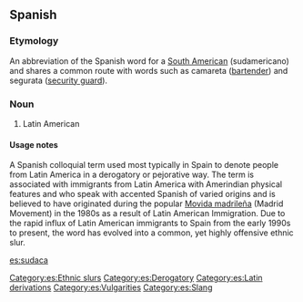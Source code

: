 {{rfc|Definition should probably be split into Definition and Usage notes. Etymology too long? (Severely) Biased definition?}}

==Spanish==

===Etymology===
An abbreviation of the Spanish word for a [[South American]] (sudamericano) and shares a common route with words such as camareta ([[bartender]]) and segurata ([[security guard]]).

===Noun===
{{es-noun-mf}}

# {{sense|generally considered offensive and vulgar}} Latin American

====Usage notes====
A Spanish colloquial term used most typically in Spain to denote people from Latin America in a derogatory or pejorative way. The term is associated with immigrants from Latin America with Amerindian physical features and who speak with accented Spanish of varied origins and is believed to have originated during the popular [[Movida madrileña]] (Madrid Movement) in the 1980s as a result of Latin American Immigration. Due to the rapid influx of Latin American immigrants to Spain from the early 1990s to present, the word has evolved into a common, yet highly offensive ethnic slur. 

[[Category:es:Ethnic slurs]] 
[[Category:es:Derogatory]]
[[Category:es:Latin derivations]]
[[Category:es:Vulgarities]] 
[[Category:es:Slang]]

[[es:sudaca]]